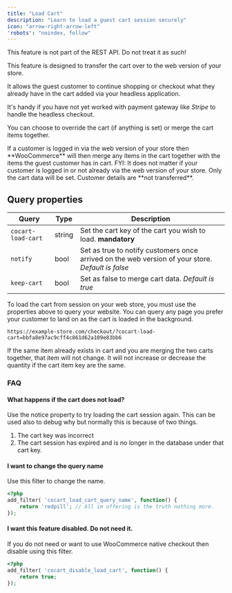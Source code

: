 ```yaml
---
title: "Load Cart"
description: "Learn to load a guest cart session securely"
icon: "arrow-right-arrow-left"
'robots': "noindex, follow"
---
```


<Info>
    This feature is not part of the REST API. Do not treat it as such!
</Info>

This feature is designed to transfer the cart over to the web version of your store.

It allows the guest customer to continue shopping or checkout what they already have in the cart added via your headless application.

It's handy if you have not yet worked with payment gateway like _Stripe_ to handle the headless checkout.

You can choose to override the cart (if anything is set) or merge the cart items together.

<Note>
    If a customer is logged in via the web version of your store then **WooCommerce** will then merge any items in the cart together with the items the guest customer has in cart.
</Note>

<Info>
	FYI: It does not matter if your customer is logged in or not already via the web version of your store. Only the cart data will be set. Customer details are **not transferred**.
</Info>

## Query properties

| Query              | Type   | Description                                                                                       |
| ------------------ | ------ | ------------------------------------------------------------------------------------------------- |
| `cocart-load-cart` | string | Set the cart key of the cart you wish to load. **mandatory**                                      |
| `notify`           | bool   | Set as true to notify customers once arrived on the web version of your store. _Default is false_ |
| `keep-cart`        | bool   | Set as false to merge cart data. _Default is true_                                                |

To load the cart from session on your web store, you must use the properties above to query your website. You can query any page you prefer your customer to land on as the cart is loaded in the background.

```https://example-store.com/checkout/?cocart-load-cart=bbfa8e97ac9cff4c861d62a109e83bb6```

<Info>
    If the same item already exists in cart and you are merging the two carts together, that item will not change. It will not increase or decrease the quantity if the cart item key are the same.
</Info>

### FAQ

#### What happens if the cart does not load?

Use the notice property to try loading the cart session again. This can be used also to debug why but normally this is because of two things.

1. The cart key was incorrect
2. The cart session has expired and is no longer in the database under that cart key.

#### I want to change the query name

Use this filter to change the name.

```php
<?php
add_filter( 'cocart_load_cart_query_name', function() {
    return 'redpill'; // All im offering is the truth nothing more.
});
```

#### I want this feature disabled. Do not need it.

If you do not need or want to use WooCommerce native checkout then disable using this filter.

```php
<?php
add_filter( 'cocart_disable_load_cart', function() {
    return true;
});
```
